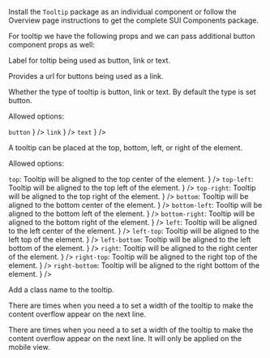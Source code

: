
<Section contained={true} style={{ paddingTop: 0, paddingBottom: 0 }}>
	<p>
		Install the <Code small={true}>Tooltip</Code> package as an individual
		component or follow the Overview page instructions to get the complete
		SUI Components package.
	</p>
</Section>

<Section title="Props" border={true}>
	<p>
		For tooltip we have the following props and we can pass additional
		button component props as well:
	</p>
	<Section
		title={{ content: 'label', tag: 'string', small: true }}
		style={{ paddingTop: 10, paddingLeft: 20, paddingRight: 0 }}
	>
		<p>Label for toltip being used as button, link or text.</p>
	</Section>
	<Section
		title={{ content: 'href', tag: 'string', small: true }}
		style={{ paddingTop: 10, paddingLeft: 20, paddingRight: 0 }}
	>
		<p>Provides a url for buttons being used as a link.</p>
	</Section>
	<Section
		title={{ content: 'type', tag: 'string', small: true }}
		style={{ paddingTop: 10, paddingLeft: 20, paddingRight: 0 }}
	>
		<p>
			Whether the type of tooltip is button, link or text. By default the
			type is set button.
		</p>
		<p>Allowed options:</p>
		<List>
			<span
				label={
					<>
						<Code small={true}>button</Code>
					</>
				}
			/>
			<span
				label={
					<>
						<Code small={true}>link</Code>
					</>
				}
			/>
			<span
				label={
					<>
						<Code small={true}>text</Code>
					</>
				}
			/>
		</List>
	</Section>
	<Section
		title={{ content: 'position', tag: 'string', small: true }}
		style={{ paddingTop: 10, paddingLeft: 20, paddingRight: 0 }}
	>
		<p>
			A tooltip can be placed at the top, bottom, left, or right of the
			element.
		</p>
		<p>Allowed options:</p>
		<List>
			<span
				label={
					<>
						<Code small={true}>top</Code>: Tooltip will be aligned
						to the top center of the element.
					</>
				}
			/>
			<span
				label={
					<>
						<Code small={true}>top-left</Code>: Tooltip will be
						aligned to the top left of the element.
					</>
				}
			/>
			<span
				label={
					<>
						<Code small={true}>top-right</Code>: Tooltip will be
						aligned to the top right of the element.
					</>
				}
			/>
			<span
				label={
					<>
						<Code small={true}>bottom</Code>: Tooltip will be
						aligned to the bottom center of the element.
					</>
				}
			/>
			<span
				label={
					<>
						<Code small={true}>bottom-left</Code>: Tooltip will be
						aligned to the bottom left of the element.
					</>
				}
			/>
			<span
				label={
					<>
						<Code small={true}>bottom-right</Code>: Tooltip will be
						aligned to the bottom right of the element.
					</>
				}
			/>
			<span
				label={
					<>
						<Code small={true}>left</Code>: Tooltip will be aligned
						to the left center of the element.
					</>
				}
			/>
			<span
				label={
					<>
						<Code small={true}>left-top</Code>: Tooltip will be
						aligned to the left top of the element.
					</>
				}
			/>
			<span
				label={
					<>
						<Code small={true}>left-bottom</Code>: Tooltip will be
						aligned to the left bottom of the element.
					</>
				}
			/>
			<span
				label={
					<>
						<Code small={true}>right</Code>: Tooltip will be aligned
						to the right center of the element.
					</>
				}
			/>
			<span
				label={
					<>
						<Code small={true}>right-top</Code>: Tooltip will be
						aligned to the right top of the element.
					</>
				}
			/>
			<span
				label={
					<>
						<Code small={true}>right-bottom</Code>: Tooltip will be
						aligned to the right bottom of the element.
					</>
				}
			/>
		</List>
	</Section>
	<Section
		title={{ content: 'className', tag: 'string', small: true }}
		style={{ paddingTop: 0, paddingLeft: 20, paddingRight: 0 }}
	>
		<p>Add a class name to the tooltip.</p>
	</Section>
	<Section
		title={{ content: 'customWidth', tag: 'number', small: true }}
		style={{ paddingTop: 0, paddingLeft: 20, paddingRight: 0 }}
	>
		<p>
			There are times when you need a to set a width of the tooltip to
			make the content overflow appear on the next line.
		</p>
	</Section>
	<Section
		title={{ content: 'customMobileWidth', tag: 'number', small: true }}
		style={{ paddingTop: 0, paddingLeft: 20, paddingRight: 0 }}
	>
		<p>
			There are times when you need a to set a width of the tooltip to
			make the content overflow appear on the next line. It will only be
			applied on the mobile view.
		</p>
	</Section>
</Section>
